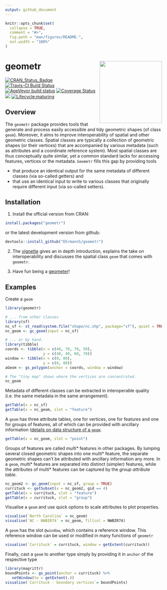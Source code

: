 ```yaml
---
output: github_document
---
```


<!-- README.md is generated from README.Rmd. Please edit that file -->

```r
knitr::opts_chunk$set(
  collapse = TRUE,
  comment = "#>",
  fig.path = "man/figures/README-",
  out.width = "100%"
)
```
# geometr <a href='https://ehrmanns.github.io/geometr/'><img src='man/img/logo.svg' align="right" height="200" /></a>

[![CRAN\_Status\_Badge](http://www.r-pkg.org/badges/version/geometr)](https://cran.r-project.org/package=geometr)
[![Travis-CI Build
Status](https://travis-ci.org/EhrmannS/geometr.svg?branch=master)](https://travis-ci.org/EhrmannS/geometr)
[![AppVeyor build status](https://ci.appveyor.com/api/projects/status/github/EhrmannS/geometr?branch=master&svg=true)](https://ci.appveyor.com/project/EhrmannS/geometr)
[![Coverage
Status](https://img.shields.io/codecov/c/github/EhrmannS/geometr/master.svg)](https://codecov.io/github/EhrmannS/geometr?branch=master)
[![](http://cranlogs.r-pkg.org/badges/grand-total/geometr)](https://cran.r-project.org/package=geometr)
[![Lifecycle:maturing](https://img.shields.io/badge/lifecycle-maturing-blue.svg)](https://www.tidyverse.org/lifecycle/#maturing)

## Overview

The `geometr` package provides tools that generate and process easily accessible and tidy geometric shapes (of class `geom`). Moreover, it aims to improve interoperability of spatial and other geometric classes. Spatial
classes are typically a collection of geometric shapes (or their vertices) that are accompanied by various metadata (such as attributes and a coordinate reference system). Most spatial classes are thus conceptually quite similar, yet a common standard lacks for accessing features, vertices or the metadata. `Geometr` fills this gap by
providing tools

  - that produce an identical output for the same metadata of different classes (via so-called getters) and
  - that use an identical input to write to various classes that originally require different input (via so-called setters).

## Installation

1) Install the official version from CRAN:

```r
install.packages("geometr")
```

or the latest development version from github:

```r
devtools::install_github("EhrmannS/geometr")
```

2) The [vignette](https://ehrmanns.github.io/geometr/articles/geometr.html) gives an in depth introduction, explains the take on interoperability and discusses the spatial class `geom` that comes with `geometr`.

3) Have fun being a [geometer](https://en.wikipedia.org/wiki/List_of_geometers)\!

## Examples

Create a `geom`

```r
library(geometr)

# ... from other classes
library(sf)
nc_sf <- st_read(system.file("shape/nc.shp", package="sf"), quiet = TRUE)
nc_geom <- gc_geom(input = nc_sf)

# ... or by hand.
library(tibble)
coords <- tibble(x = c(40, 70, 70, 50),
                 y = c(40, 40, 60, 70))
window <- tibble(x = c(0, 80),
                 y = c(0, 80))
aGeom <- gs_polygon(anchor = coords, window = window)

# The "tiny map" shows where the vertices are concentrated.
nc_geom
```

Metadata of different classes can be extracted in interoperable quality (i.e. the same metadata in the same arrangement).

```r
getTable(x = nc_sf)
getTable(x = nc_geom, slot = "feature")
```

A `geom` has three attribute tables, one for vertices, one for features and one for groups of features, all of which can be provided with ancillary information ([details on data structure of a `geom`](https://ehrmanns.github.io/geometr/articles/geometr.html#description-of-the-class-geom).

```r
getTable(x = nc_geom, slot = "point")
```

Groups of features are called *multi\** features in other packages. By lumping several closed geometric shapes into one multi\* feature, the separate geometric shapes can’t be attributed with ancillary information any more. In a `geom`, multi\* features are separated into distinct (simpler) features, while the attributes of multi\* features can be captured by the *group attribute table*.

```r
nc_geom2 <- gc_geom(input = nc_sf, group = TRUE)
currituck <- getSubset(x = nc_geom2, gid == 4)
getTable(x = currituck, slot = "feature")
getTable(x = currituck, slot = "group")
```

Visualise a `geom` and use quick options to scale attributes to plot properties.

```r
visualise(`North Carolina` = nc_geom)
visualise(`NC - NWBIR74` = nc_geom, fillcol = NWBIR74)
```

A `geom` has the slot `@window`, which contains a reference window. This reference window can be used or modified in many functions of `geometr`

```r
visualise(`Currituck` = currituck, window = getExtent(currituck))
```

Finally, cast a `geom` to another type simply by providing it in `anchor` of the respective type

```r
library(magrittr)
boundPoints <- gs_point(anchor = currituck) %>% 
   setWindow(to = getExtent(.))
visualise(`Currituck - boundary vertices`= boundPoints)
```

